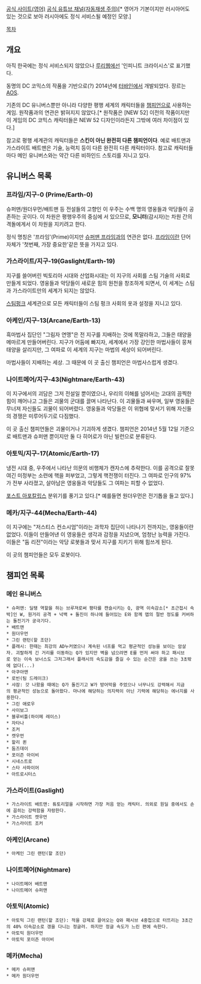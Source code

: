 [https://www.infinitecrisis.com/en 공식 사이트(영어)]
[http://www.youtube.com/channel/UCP11Nq7PqipjiLtCXYAYhjw 공식 유튜브 채널(자동재생 주의)][* 영어가 기본이지만 러시아어도 있는 것으로 보아 러시아에도 정식 서비스될 예정인 모양.]

[[목차]]
== 개요 ==
아직 한국에는 정식 서비스되지 않았으나 [[루리웹]]에선 '인피니트 크라이시스'로 표기했다.

동명의 DC 코믹스의 작품을 기반으로(?) 2014년에 [[터바인]]에서 개발되었다. 장르는 [[AOS]].

기존의 DC 유니버스뿐만 아니라 다양한 평행 세계의 캐릭터들을 [[리그 오브 레전드/챔피언|챔피언]]으로 사용하는 게임. 원작품과의 연관은 밝혀지지 않았다.[* 원작품은 [NEW 52] 이전의 작품이지만 이 게임의 DC 코믹스 캐릭터들은 NEW 52 디자인이라든지 그밖에 여러 차이점이 있다.]

참고로 평행 세계관의 캐릭터들은 '''스킨이 아닌 완전히 다른 챔피언이다'''. 예로 배트맨과 가스라이트 배트맨은 기술, 능력치 등이 다른 완전히 다른 캐릭터이다. 참고로 캐릭터들마다 메인 유니버스와는 약간 다른 비하인드 스토리를 지니고 있다.

== 유니버스 목록 ==
=== 프라임/지구-0 (Prime/Earth-0) ===
슈퍼맨/원더우먼/배트맨 등 전설들의 고향인 이 우주는 수백 명의 영웅들과 악당들이 공존하는 곳이다. 이 차원은 평행우주의 중심에 서 있으므로, '''모니터'''(감시자)는 차원 간의 격돌에게서 이 차원을 지키려고 한다.

정식 명칭은 '프라임'(Prime)이지만 [[슈퍼맨 프라임]]과의 연관은 없다. [[프라임]]이란 단어 자체가 '첫번째, 가장 중요한'같은 뜻을 가지고 있다.
=== 가스라이트/지구-19(Gaslight/Earth-19) ===
지구를 쓸어버린 빅토리아 시대와 산업화시대는 이 지구의 사회를 스팀 기술의 사회로 만들게 되었다. 영웅들과 악당들이 새로운 힘의 원천을 창조하게 되면서, 이 세계는 스팀과 가스라이트만의 세계가 되지는 않았다.

[[스팀펑크]] 세계관으로 모든 캐릭터들이 스팀 펑크 사회의 옷과 설정을 지니고 있다.
=== 아케인/지구-13(Arcane/Earth-13) ===
흑마법사 집단인 "그림자 연맹"은 전 지구를 지배하는 것에 목말라하고, 그들은 태양을 메마르게 만들어버린다. 지구가 어둠에 빠지자, 세계에서 가장 강인한 마법사들이 뭉쳐 태양을 살리지만, 그 여파로 이 세계의 지구는 마법의 세상이 되어버린다.

마법사들이 지배하는 세상. 그 때문에 이 곳 출신 챔피언은 마법사스럽게 생겼다.
=== 나이트메어/지구-43(Nightmare/Earth-43) ===
이 지구에서의 괴담은 그저 전설일 뿐이였으나, 우리의 이해를 넘어서는 고대의 끔찍한 힘이 깨어나고 그들은 괴물의 군대를 끌며 나타난다. 이 괴물들과 싸우며, 일부 영웅들은 무너져 자신들도 괴물이 되어버렸다. 영웅들과 악당들은 이 위협에 맞서기 위해 자신들의 경쟁은 미루어두기로 다짐했다. 

이 곳 출신 챔피언들은 괴물이거나 기괴하게 생겼다. 챔피언은 2014년 5월 12일 기준으로 배트맨과 슈퍼맨 뿐이지만 둘 다 히어로가 아닌 빌런으로 분류된다.
=== 아토믹/지구-17(Atomic/Earth-17) ===
냉전 시대 중, 우주에서 나타난 의문의 비행체가 캔자스에 추락한다. 이를 공격으로 잘못 여긴 미정부는 소련에 핵을 퍼부었고, 그렇게 핵전쟁이 터진다. 그 여파로 인구의 97%가 전부 사라졌고, 살아남은 영웅들과 악당들도 그 여파는 피할 수 없었다. 

[[포스트 아포칼립스]] 분위기를 풍기고 있다.[* 예를들면 원더우먼은 전기톱을 들고 있다.]
=== 메카/지구-44(Mecha/Earth-44) ===
이 지구에는 "저스티스 컨소시엄"이라는 과학자 집단이 나타나기 전까지는, 영웅들이란 없었다. 이들이 만들어낸 이 영웅들은 생각과 감정을 지녔으며, 엄청난 능력을 가진다. 이들은 "둠 리전"이라는 악당 로봇들과 맞서 지구를 지키기 위해 힘쓰게 된다.

이 곳의 챔피언들은 모두 로봇이다.
== 챔피언 목록 ==
=== 메인 유니버스 ===
 * 슈퍼맨: 딜탱 역할을 하는 브루져로써 평타를 캔슬시키는 Q, 광역 이속감소[* 초근접시 속박]인 W, 원거리 공격 + 넉백 + 돌진이 하나에 들어있는 E와 함께 맵의 절반 정도를 커버하는 돌진기가 궁극기다.
 * 배트맨
 * 원더우먼
 * 그린 랜턴(할 조던)
 * 플래시: 한때는 최강의 AD누커였으나 계속된 너프를 먹고 평균적인 성능을 보이는 암살자. 괴랄하게 긴 거리를 이동하는 Q가 있지만 벽을 넘으려면 E를 먼저 써야 하고 패시브로 얻는 이속 보너스도 그저그래서 플래시의 속도감을 즐길 수 있는 순간은 궁을 쓰는 3초밖에 없다(...)
 * 아쿠아맨
 * 로빈(팀 드레이크)
 * 샤잠: 갓 나왔을 때에는 Q가 돌진기고 W가 방어막을 주었으나 너무나도 강력해서 지금의 평균적인 성능으로 돌아왔다. 마나에 해당하는 의지력이 아닌 기력에 해당하는 에너지를 사용한다.
 * 그린 애로우
 * 사이보그
 * 블루비틀(하이메 레이스)
 * 자타나
 * 조커
 * 캣우먼
 * 할리 퀸
 * 둠즈데이
 * 포이즌 아이비
 * 시네스트로
 * 스타 사파이어
 * 아트로시터스

=== 가스라이트(Gaslight) ===
 * 가스라이트 배트맨: 튜토리얼을 시작하면 가장 처음 얻는 캐릭터. 의외로 원딜 중에서도 손에 꼽히는 강력함을 자랑한다.
 * 가스라이트 캣우먼
 * 가스라이트 조커

=== 아케인(Arcane) ===
 * 아케인 그린 랜턴(할 조던)

=== 나이트메어(Nightmare) ===
 * 나이트메어 배트맨
 * 나이트메어 슈퍼맨

=== 아토믹(Atomic) ===
 * 아토믹 그린 랜턴(할 조던): 적을 강제로 끌어오는 Q와 패시브 4중첩으로 터뜨리는 3초간의 40% 이속감소로 갱을 다니는 정글러. 하지만 정글 속도가 느린 편에 속한다.
 * 아토믹 원더우먼
 * 아토믹 포이즌 아이비

=== 메카(Mecha) ===
 * 메카 슈퍼맨
 * 메카 원더우먼
